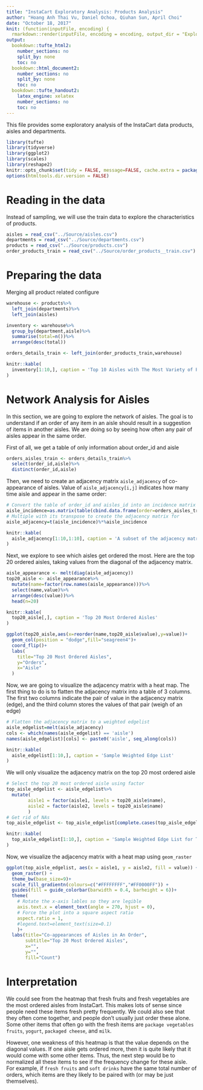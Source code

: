 ```yaml
---
title: "InstaCart Exploratory Analysis: Products Analysis"
author: "Hoang Anh Thai Vu, Daniel Ochoa, Qiuhan Sun, April Choi"
date: "October 18, 2017"
knit: (function(inputFile, encoding) {
  rmarkdown::render(inputFile, encoding = encoding, output_dir = "ExploratoryAnalysis_HTML_Output") })
output:
  bookdown::tufte_html2:
    number_sections: no
    split_by: none
    toc: no
  bookdown::html_document2:
    number_sections: no
    split_by: none
    toc: no
  bookdown::tufte_handout2:
    latex_engine: xelatex
    number_sections: no
    toc: no
---
```


This file provides some exploratory analysis of the InstaCart data products, aisles and departments.

```r
library(tufte)
library(tidyverse)
library(ggplot2)
library(scales)
library(reshape2)
knitr::opts_chunk$set(tidy = FALSE, message=FALSE, cache.extra = packageVersion('tufte'))
options(htmltools.dir.version = FALSE)
```

# Reading in the data

Instead of sampling, we will use the train data to explore the characteristics of products.

```r
aisles = read_csv("../Source/aisles.csv")
departments = read_csv("../Source/departments.csv")
products = read_csv("../Source/products.csv")
order_products_train = read_csv("../Source/order_products__train.csv")
```

# Preparing the data

Merging all product related configure

```r
warehouse <- products%>%
  left_join(departments)%>%
  left_join(aisles)

inventory <- warehouse%>%
  group_by(department,aisle)%>%
  summarise(total=n())%>%
  arrange(desc(total))

orders_details_train <- left_join(order_products_train,warehouse)
```

```r
knitr::kable(
  inventory[1:10,], caption = 'Top 10 Aisles with The Most Variety of Products'
)
```




# Network Analysis for Aisles

In this section, we are going to explore the network of aisles. The goal is to understand if an order of any item in an aisle should result in a suggestion of items in another aisles. We are doing so by seeing how often any pair of aisles appear in the same order. 

First of all, we get a table of only information about order_id and aisle


```r
orders_aisles_train <- orders_details_train%>%
  select(order_id,aisle)%>%
  distinct(order_id,aisle)
```

Then, we need to create an adjacency matrix `aisle_adjacency` of co-appearance of aisles. Value of `aisle_adjacency[i,j]` indicates how many time aisle \i and \j appear in the same order:

```r
# Convert the table of order_id and aisles_id into an incidence matrix
aisle_incidence=as.matrix(table(cbind.data.frame(order=orders_aisles_train$order_id,aisle=c(orders_aisles_train$aisle))))
# Multiple with its transpose to create the adjacency matrix for 
aisle_adjacency=t(aisle_incidence)%*%aisle_incidence
```

```r
knitr::kable(
  aisle_adjacency[1:10,1:10], caption = 'A subset of the adjacency matrix'
)
```

Next, we explore to see which aisles get ordered the most. Here are the top 20 ordered aisles, taking values from the diagonal of the adjacency matrix.

```r
aisle_appearance <- melt(diag(aisle_adjacency))
top20_aisle <- aisle_appearance%>%
  mutate(name=factor(row.names(aisle_appearance)))%>%
  select(name,value)%>%
  arrange(desc(value))%>%
  head(n=20)
```

```r
knitr::kable(
  top20_aisle[,], caption = 'Top 20 Most Ordered Aisles'
)
```

```r
ggplot(top20_aisle,aes(x=reorder(name,top20_aisle$value),y=value))+
  geom_col(position = "dodge",fill="seagreen4")+
  coord_flip()+
  labs(
    title="Top 20 Most Ordered Aisles",
    y="Orders",
    x="Aisle"
  )
```

Now, we are going to visualize the adjacency matrix with a heat map. The first thing to do is to flatten the adjacency matrix into a table of 3 columns. The first two columns indicate the pair of value in the adjacency matrix (edge), and the third column stores the values of that pair (weigh of an edge)

```r
# Flatten the adjacency matrix to a weighted edgelist
aisle_edgelist=melt(aisle_adjacency)
cols <- which(names(aisle_edgelist) == 'aisle')
names(aisle_edgelist)[cols] <- paste0('aisle', seq_along(cols))
```

```r
knitr::kable(
  aisle_edgelist[1:10,], caption = 'Sample Weighted Edge List'
)
```

We will only visualize the adjacency matrix on the top 20 most ordered aisle

```r
# Select the top 20 most ordered aisle using factor
top_aisle_edgelist <- aisle_edgelist%>%
  mutate(
        aisle1 = factor(aisle1, levels = top20_aisle$name),
        aisle2 = factor(aisle2, levels = top20_aisle$name)
        )
# Get rid of NAs
top_aisle_edgelist <- top_aisle_edgelist[complete.cases(top_aisle_edgelist),]
```

```r
knitr::kable(
  top_aisle_edgelist[1:10,], caption = 'Sample Weighted Edge List for Top 20 Aisle'
)
```

Now, we visualize the adjacency matrix with a heat map using `geom_raster`

```r
ggplot(top_aisle_edgelist, aes(x = aisle1, y = aisle2, fill = value)) +
  geom_raster() +
  theme_bw(base_size=9)+
  scale_fill_gradientn(colours=c("#FFFFFFFF","#FF0000FF")) +
  guides(fill = guide_colorbar(barwidth = 0.4, barheight = 6))+
  theme(
    # Rotate the x-axis lables so they are legible
    axis.text.x = element_text(angle = 270, hjust = 0),
    # Force the plot into a square aspect ratio
    aspect.ratio = 1,
    #legend.text=element_text(size=0.1)
    )+
  labs(title="Co-appearances of Aisles in An Order",
       subtitle="Top 20 Most Ordered Aisles",
       x="",
       y="",
       fill="Count")
```

# Interpretation

We could see from the heatmap that fresh fruits and fresh vegetables are the most ordered aisles from InstaCart. This makes lots of sense since people need these items fresh pretty frequently. We could also see that they often come together, and people don't usually just order these alone. Some other items that often go with the fresh items are `package vegetables fruits`, `yogurt`, `packaged cheese`, and `milk`.

However, one weakness of this heatmap is that the value depends on the diagonal values. If one aisle gets ordered more, then it is quite likely that it would come with some other items. Thus, the next step would be to normalized all these items to see if the frequency change for these aisle. For example, if `fresh fruits` and `soft drinks` have the same total number of orders, which items are they likely to be paired with (or may be just themselves).